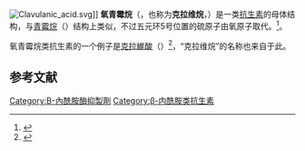 [[Image:Clavulanic_acid.svg|thumb]]]]
'''氧青霉烷'''（{{lang-en|oxapenams}}，也称为'''克拉维烷'''，{{lang|en|Clavams}}）是一类[[抗生素|抗生素]]的母体结构，与[[青霉烷|青霉烷]]（{{lang|en|Penam}}）结构上类似，不过五元环5号位置的硫原子由氧原子取代。<ref>{{Cite web|title=Chemical and Microbiologic Aspects of Penems|url=http://www.medscape.com/viewarticle/464632|access-date=2021-11-10|work=Medscape|language=en|archive-date=2021-11-10|archive-url=https://web.archive.org/web/20211110144132/https://www.medscape.com/viewarticle/464632|dead-url=no}}</ref>。

氧青霉烷类抗生素的一个例子是[[克拉維酸|克拉維酸]]（{{lang|en|Clavulanic acid}}）<ref name="urlThe Schofield Group">{{cite web|title=Antibiotic Biosynthesis, Clavulanic Acid Mode of Action and Biosynthesis|url=http://www.chem.ox.ac.uk/oc/cjschofield/biosynthesis.htm|accessdate=2011-07-25|publisher=Chemical Research Laboratory, Oxford University (The Schofield Group)|archive-url=https://web.archive.org/web/20110605171728/http://www.chem.ox.ac.uk/oc/cjschofield/biosynthesis.htm|archive-date=2011-06-05|url-status=dead}}</ref>，“克拉维烷”的名称也来自于此。

==参考文献==
{{reflist}}
{{Cell wall disruptive antibiotics}}
{{biochem-stub}}
[[Category:Β-內酰胺酶抑製劑|Category:Β-內酰胺酶抑製劑]]
[[Category:β-内酰胺类抗生素|Category:β-内酰胺类抗生素]]